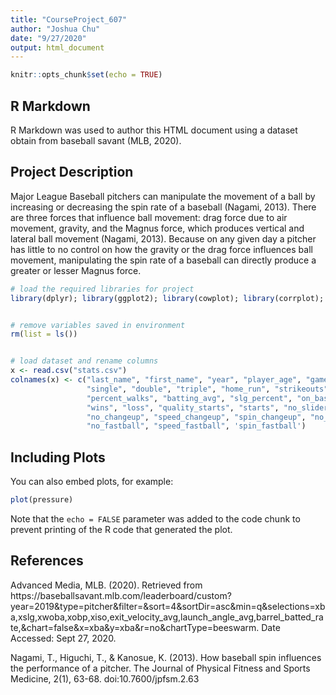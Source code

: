 ```yaml
---
title: "CourseProject_607"
author: "Joshua Chu"
date: "9/27/2020"
output: html_document
---
```


```r
knitr::opts_chunk$set(echo = TRUE)
```

## R Markdown

R Markdown was used to author this HTML document using a dataset obtain from
baseball savant (MLB, 2020).

## Project Description

Major League Baseball pitchers can manipulate the movement of a ball by increasing
or decreasing the spin rate of a baseball (Nagami, 2013). There are three forces
that influence ball movement: drag force due to air movement, gravity, and the
Magnus force, which produces vertical and lateral ball movement (Nagami, 2013).
Because on any given day a pitcher has little to no control on how the gravity
or the drag force influences ball movement, manipulating the spin rate of a
baseball can directly produce a greater or lesser Magnus force.



```r
# load the required libraries for project
library(dplyr); library(ggplot2); library(cowplot); library(corrplot); library(ggpubr)


# remove variables saved in environment
rm(list = ls())


# load dataset and rename columns
x <- read.csv("stats.csv")
colnames(x) <- c("last_name", "first_name", "year", "player_age", "games", "innings_pitched", "hits", 
                 "single", "double", "triple", "home_run", "strikeouts", "walks", "percent_strikeouts",
                 "percent_walks", "batting_avg", "slg_percent", "on_base_percent", "on_base_plus_slug",
                 "wins", "loss", "quality_starts", "starts", "no_slider", "speed_slider", "spin_slider", 
                 "no_changeup", "speed_changeup", "spin_changeup", "no_curve", "speed_curve", "spin_curve",
                 "no_fastball", "speed_fastball", 'spin_fastball')
```

## Including Plots

You can also embed plots, for example:

```r
plot(pressure)
```

Note that the `echo = FALSE` parameter was added to the code chunk to prevent printing of the R code that generated the plot.




## References

Advanced Media, MLB. (2020). Retrieved from https://baseballsavant.mlb.com/leaderboard/custom?year=2019&type=pitcher&filter=&sort=4&sortDir=asc&min=q&selections=xba,xslg,xwoba,xobp,xiso,exit_velocity_avg,launch_angle_avg,barrel_batted_rate,&chart=false&x=xba&y=xba&r=no&chartType=beeswarm. Date Accessed: Sept 27, 2020.

Nagami, T., Higuchi, T., & Kanosue, K. (2013). How baseball spin influences the performance of a pitcher. The Journal of Physical Fitness and Sports Medicine, 2(1), 63-68. doi:10.7600/jpfsm.2.63
